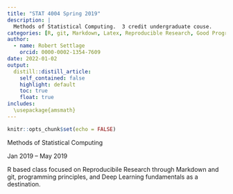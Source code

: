 ```yaml
---
title: "STAT 4004 Spring 2019"
description: |
  Methods of Statistical Computing.  3 credit undergraduate couse.  
categories: [R, git, Markdown, Latex, Reproducible Research, Good Programming Practices]
author:
  - name: Robert Settlage
    orcid: 0000-0002-1354-7609
date: 2022-01-02
output:
  distill::distill_article:
    self_contained: false
    highlight: default
    toc: true
    float: true
includes:
  \usepackage{amsmath}
---
```



```r
knitr::opts_chunk$set(echo = FALSE)
```

Methods of Statistical Computing  

Jan 2019 – May 2019  

R based class focused on Reproducibile Research through Markdown and git, programming principles, and Deep Learning fundamentals as a destination.


